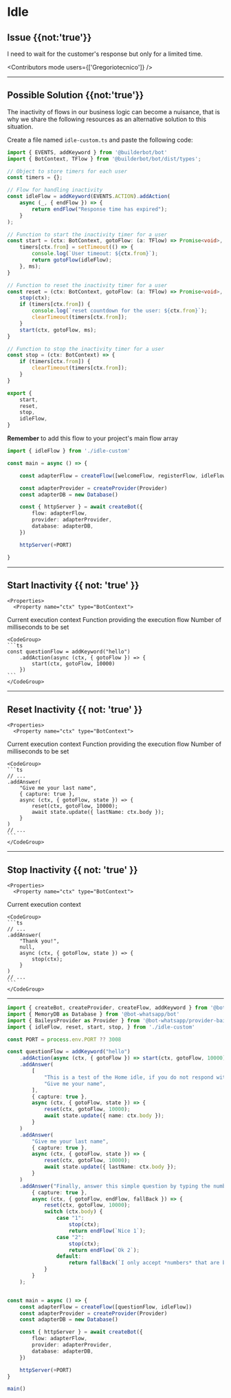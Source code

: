 

# Idle

## Issue {{not:'true'}}
I need to wait for the customer's response but only for a limited time.

<Contributors mode users={['Gregoriotecnico']} />

---

## Possible Solution {{not:'true'}}

The inactivity of flows in our business logic can become a nuisance, that is why we share the following resources as an alternative solution to this situation.

Create a file named `idle-custom.ts` and paste the following code:

```ts {{ title: 'idle-custom.ts' }}
import { EVENTS, addKeyword } from '@builderbot/bot'
import { BotContext, TFlow } from '@builderbot/bot/dist/types';

// Object to store timers for each user
const timers = {};

// Flow for handling inactivity
const idleFlow = addKeyword(EVENTS.ACTION).addAction(
    async (_, { endFlow }) => {
        return endFlow("Response time has expired");
    }
);

// Function to start the inactivity timer for a user
const start = (ctx: BotContext, gotoFlow: (a: TFlow) => Promise<void>, ms: number) => {
    timers[ctx.from] = setTimeout(() => {
        console.log(`User timeout: ${ctx.from}`);
        return gotoFlow(idleFlow);
    }, ms);
}

// Function to reset the inactivity timer for a user
const reset = (ctx: BotContext, gotoFlow: (a: TFlow) => Promise<void>, ms: number) => {
    stop(ctx);
    if (timers[ctx.from]) {
        console.log(`reset countdown for the user: ${ctx.from}`);
        clearTimeout(timers[ctx.from]);
    }
    start(ctx, gotoFlow, ms);
}

// Function to stop the inactivity timer for a user
const stop = (ctx: BotContext) => {
    if (timers[ctx.from]) {
        clearTimeout(timers[ctx.from]);
    }
}

export {
    start,
    reset,
    stop,
    idleFlow,
}
```


__Remember__ to add this flow to your project's main flow array

```ts {{ title: 'app.ts' }}
import { idleFlow } from './idle-custom'

const main = async () => {

    const adapterFlow = createFlow([welcomeFlow, registerFlow, idleFlow])

    const adapterProvider = createProvider(Provider)
    const adapterDB = new Database()

    const { httpServer } = await createBot({
        flow: adapterFlow,
        provider: adapterProvider,
        database: adapterDB,
    })

    httpServer(+PORT)

}
```
---

## Start Inactivity {{ not: 'true' }}
<Row>
  <Col>

    <Properties>
      <Property name="ctx" type="BotContext">
Current execution context
      </Property>
      <Property name="gotoFlow" type="TFlow">
Function providing the execution flow
      </Property>
      <Property name="ms" type="number">
Number of milliseconds to be set
      </Property>
    </Properties>


  </Col>
  <Col sticky>

    <CodeGroup>
    ```ts
    const questionFlow = addKeyword("hello")
        .addAction(async (ctx, { gotoFlow }) => {
            start(ctx, gotoFlow, 10000)
        })
    ```
    </CodeGroup>

  </Col>
</Row>

---

## Reset Inactivity {{ not: 'true' }}
<Row>
  <Col>

    <Properties>
      <Property name="ctx" type="BotContext">
Current execution context
      </Property>
      <Property name="gotoFlow" type="TFlow">
Function providing the execution flow
      </Property>
      <Property name="ms" type="number">
Number of milliseconds to be set
      </Property>
    </Properties>



  </Col>
  <Col sticky>

    <CodeGroup>
    ```ts
    // ...
    .addAnswer(
        "Give me your last name",
        { capture: true },
        async (ctx, { gotoFlow, state }) => {
            reset(ctx, gotoFlow, 10000);
            await state.update({ lastName: ctx.body });
        }
    )
    // ...
    ```
    </CodeGroup>

  </Col>
</Row>

---

## Stop Inactivity {{ not: 'true' }}
<Row>
  <Col>

    <Properties>
      <Property name="ctx" type="BotContext">
Current execution context
      </Property>
    </Properties>


  </Col>
  <Col sticky>

    <CodeGroup>
    ```ts
    // ...
    .addAnswer(
        "Thank you!",
        null,
        async (ctx, { gotoFlow, state }) => {
            stop(ctx);
        }
    )
    // ...
    ```
    </CodeGroup>

  </Col>
</Row>

---

```ts {{ title: 'app.ts' }}
import { createBot, createProvider, createFlow, addKeyword } from '@bot-whatsapp/bot'
import { MemoryDB as Database } from '@bot-whatsapp/bot'
import { BaileysProvider as Provider } from '@bot-whatsapp/provider-baileys'
import { idleFlow, reset, start, stop, } from './idle-custom'

const PORT = process.env.PORT ?? 3008

const questionFlow = addKeyword("hello")
    .addAction(async (ctx, { gotoFlow }) => start(ctx, gotoFlow, 10000))
    .addAnswer(
        [
            "This is a test of the Home idle, if you do not respond within 10 seconds I will end the flow.",
            "Give me your name",
        ],
        { capture: true },
        async (ctx, { gotoFlow, state }) => {
            reset(ctx, gotoFlow, 10000);
            await state.update({ name: ctx.body });
        }
    )
    .addAnswer(
        "Give me your last name",
        { capture: true },
        async (ctx, { gotoFlow, state }) => {
            reset(ctx, gotoFlow, 10000);
            await state.update({ lastName: ctx.body });
        }
    )
    .addAnswer("Finally, answer this simple question by typing the number between [1, 2].",
        { capture: true },
        async (ctx, { gotoFlow, endFlow, fallBack }) => {
            reset(ctx, gotoFlow, 10000);
            switch (ctx.body) {
                case "1":
                    stop(ctx);
                    return endFlow(`Nice 1`);
                case "2":
                    stop(ctx);
                    return endFlow(`Ok 2`);
                default:
                    return fallBack(`I only accept *numbers* that are between [1, 2].`);
            }
        }
    );


const main = async () => {
    const adapterFlow = createFlow([questionFlow, idleFlow])
    const adapterProvider = createProvider(Provider)
    const adapterDB = new Database()

    const { httpServer } = await createBot({
        flow: adapterFlow,
        provider: adapterProvider,
        database: adapterDB,
    })

    httpServer(+PORT)
}

main()
```
